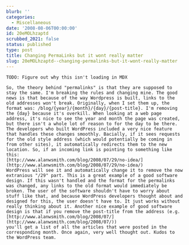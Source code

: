 ```yaml
---
blurb: ''
categories:
  - Miscellaneous
date: '2008-08-06T00:00:00'
id: 20eMOLhzaptd
scrubbed_2021: false
status: published
type: post
title: Changing PermaLinks but it wont really matter
slug: 20eMOLhzaptd--changing-permalinks-but-it-wont-really-matter
---
```


```
TODO: Figure out why this isn't loading in MDX

So, the theory behind "permalinks" is that they are supposed to
stay the same. I'm breaking the rules and changing mine. The good
news is that because of the way Wordpress is built, links to the
old addresses won't break. Originally, when I set them up, the
format was: /blog/{year}/{month}/{day}/{post-title}. I'm removing
the {day} because it's overkill. When looking at a web page
address, it's nice to see the year and month the page was created,
but there isn't a whole lot of reason to for the day to be there.
The developers who built WordPress included a very nice feature
that handles these changes smoothly. Bacially, if it sees requests
for the old style address (which would potentially be coming in
from other sites), it automatically redirects them to the new
location. So, if an incoming link is pointing to something like
this:
[http://www.alanwsmith.com/blog/2008/07/29/no-idea/](http://www.alanwsmith.com/blog/2008/07/29/no-idea/)
WordPress will see it and automatically change it to remove the now
extranious "/29" part. This is a great example of a good software
design. If this wasn't handled and the format for the permalinks
was changed, any links to the old format would immediately be
broken. The user of the software shouldn't have to worry about
stuff like that, and because WordPress developers thought about and
designed for this, the user doesn't have to. It just works without
really thinking about it. Another nice example of good software
design is that if you remove the post-title from the address (e.g.
[http://www.alanwsmith.com/blog/2008/07/](http://www.alanwsmith.com/blog/2008/07/))
you'll get a list of all the articles that were posted in the
corresponding month. Once again, very well thought out. Kudos to
the WordPress team.
```
